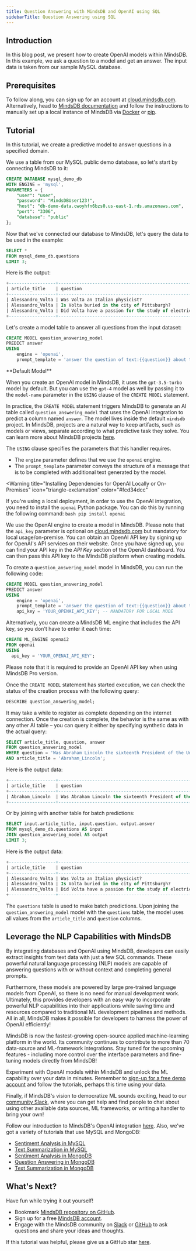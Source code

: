 ```yaml
---
title: Question Answering with MindsDB and OpenAI using SQL
sidebarTitle: Question Answering using SQL
---
```


## Introduction

In this blog post, we present how to create OpenAI models within MindsDB. In this example, we ask a question to a model and get an answer. The input data is taken from our sample MySQL database.

## Prerequisites

To follow along, you can sign up for an account at [cloud.mindsdb.com](https://cloud.mindsdb.com/register/nlp). Alternatively, head to [MindsDB documentation](https://docs.mindsdb.com/) and follow the instructions to manually set up a local instance of MindsDB via [Docker](/setup/self-hosted/docker) or [pip](/setup/self-hosted/pip/source).

## Tutorial

In this tutorial, we create a predictive model to answer questions in a specified domain.

We use a table from our MySQL public demo database, so let's start by connecting MindsDB to it:

```sql
CREATE DATABASE mysql_demo_db
WITH ENGINE = 'mysql',
PARAMETERS = {
    "user": "user",
    "password": "MindsDBUser123!",
    "host": "db-demo-data.cwoyhfn6bzs0.us-east-1.rds.amazonaws.com",
    "port": "3306",
    "database": "public"
};
```

Now that we've connected our database to MindsDB, let's query the data to be used in the example:

```sql
SELECT *
FROM mysql_demo_db.questions
LIMIT 3;
```

Here is the output:

```sql
+------------------+--------------------------------------------------------+-------------+
| article_title    | question                                               | true_answer |
+------------------+--------------------------------------------------------+-------------+
| Alessandro_Volta | Was Volta an Italian physicist?                        | yes         |
| Alessandro_Volta | Is Volta buried in the city of Pittsburgh?             | no          |
| Alessandro_Volta | Did Volta have a passion for the study of electricity? | yes         |
+------------------+--------------------------------------------------------+-------------+
```

Let's create a model table to answer all questions from the input dataset:

```sql
CREATE MODEL question_answering_model
PREDICT answer
USING
    engine = 'openai',
    prompt_template = 'answer the question of text:{{question}} about text:{{article_title}}';
```

<Info>
**Default Model**

When you create an OpenAI model in MindsDB, it uses the `gpt-3.5-turbo` model by default. But you can use the `gpt-4` model as well by passing it to the `model-name` parameter in the `USING` clause of the `CREATE MODEL` statement.

</Info>

In practice, the `CREATE MODEL` statement triggers MindsDB to generate an AI table called `question_answering_model` that uses the OpenAI integration to predict a column named `answer`. The model lives inside the default `mindsdb` project. In MindsDB, projects are a natural way to keep artifacts, such as models or views, separate according to what predictive task they solve. You can learn more about MindsDB projects [here](/sql/project).

The `USING` clause specifies the parameters that this handler requires.

- The `engine` parameter defines that we use the `openai` engine.
- The `prompt_template` parameter conveys the structure of a message that is to be completed with additional text generated by the model.

<Warning
  title="Installing Dependencies for OpenAI Locally or On-Premises"
  icon="triangle-exclamation"
  color="#fcd34dcc"
>
  If you're using a local deployment, in order to use the OpenAI integration,
  you need to install the `openai` Python package. You can do this by running
  the following command: ```bash pip install openai ```
</Warning>

<Warning title = "Using OpenAI Locally or On-Premises" icon = "triangle-exclamation" color="#fcd34dcc" >

We use the OpenAI engine to create a model in MindsDB. Please note that the `api_key` parameter is optional on [cloud.mindsdb.com](https://cloud.mindsdb.com/register/nlp) but mandatory for local usage/on-premise. You can obtain an OpenAI API key by signing up for OpenAI's API services on their website. Once you have signed up, you can find your API key in the _API Key_ section of the OpenAI dashboard. You can then pass this API key to the MindsDB platform when creating models.

To create a `question_answering_model` model in MindsDB, you can run the following code:

```sql
CREATE MODEL question_answering_model
PREDICT answer
USING
    engine = 'openai',
    prompt_template = 'answer the question of text:{{question}} about text:{{article_title}}',
    api_key = 'YOUR_OPENAI_API_KEY'; -- MANDATORY FOR LOCAL MODE
```

Alternatively, you can create a MindsDB ML engine that includes the API key, so you don't have to enter it each time:

```sql
CREATE ML_ENGINE openai2
FROM openai
USING
  api_key = 'YOUR_OPENAI_API_KEY';
```

Please note that it is required to provide an OpenAI API key when using MindsDB Pro version.

</Warning>

Once the `CREATE MODEL` statement has started execution, we can check the status of the creation process with the following query:

```sql
DESCRIBE question_answering_model;
```

It may take a while to register as complete depending on the internet connection. Once the creation is complete, the behavior is the same as with any other AI table – you can query it either by specifying synthetic data in the actual query:

```sql
SELECT article_title, question, answer
FROM question_answering_model
WHERE question = 'Was Abraham Lincoln the sixteenth President of the United States?'
AND article_title = 'Abraham_Lincoln';
```

Here is the output data:

```sql
+------------------+-------------------------------------------------------------------+------------------------------------------------------------------------+
| article_title    | question                                                          | answer                                                                 |
+------------------+-------------------------------------------------------------------+------------------------------------------------------------------------+
| Abraham_Lincoln  | Was Abraham Lincoln the sixteenth President of the United States? | Yes, Abraham Lincoln was the sixteenth President of the United States. |
+------------------+-------------------------------------------------------------------+------------------------------------------------------------------------+
```

Or by joining with another table for batch predictions:

```sql
SELECT input.article_title, input.question, output.answer
FROM mysql_demo_db.questions AS input
JOIN question_answering_model AS output
LIMIT 3;
```

Here is the output data:

```sql
+------------------+--------------------------------------------------------+--------------------------------------------------------+
| article_title    | question                                               | answer                                                 |
+------------------+--------------------------------------------------------+--------------------------------------------------------+
| Alessandro_Volta | Was Volta an Italian physicist?                        | Yes, Volta was an Italian physicist.                   |
| Alessandro_Volta | Is Volta buried in the city of Pittsburgh?             | No, Volta is not buried in the city of Pittsburgh.     |
| Alessandro_Volta | Did Volta have a passion for the study of electricity? | Yes, Volta had a passion for the study of electricity. |
+------------------+--------------------------------------------------------+--------------------------------------------------------+
```

The `questions` table is used to make batch predictions. Upon joining the `question_answering_model` model with the `questions` table, the model uses all values from the `article_title` and `question` columns.

## Leverage the NLP Capabilities with MindsDB

By integrating databases and OpenAI using MindsDB, developers can easily extract insights from text data with just a few SQL commands. These powerful natural language processing (NLP) models are capable of answering questions with or without context and completing general prompts.

Furthermore, these models are powered by large pre-trained language models from OpenAI, so there is no need for manual development work. Ultimately, this provides developers with an easy way to incorporate powerful NLP capabilities into their applications while saving time and resources compared to traditional ML development pipelines and methods. All in all, MindsDB makes it possible for developers to harness the power of OpenAI efficiently!

MindsDB is now the fastest-growing open-source applied machine-learning platform in the world. Its community continues to contribute to more than 70 data-source and ML-framework integrations. Stay tuned for the upcoming features - including more control over the interface parameters and fine-tuning models directly from MindsDB!

Experiment with OpenAI models within MindsDB and unlock the ML capability over your data in minutes. Remember to [sign-up for a free demo account](https://cloud.mindsdb.com/register/nlp) and follow the tutorials, perhaps this time using your data.

Finally, if MindsDB's vision to democratize ML sounds exciting, head to our [community Slack](https://mindsdb.com/joincommunity), where you can get help and find people to chat about using other available data sources, ML frameworks, or writing a handler to bring your own!

Follow our introduction to MindsDB's OpenAI integration [here](https://mindsdb.com/blog/extract-insights-from-text-inside-databases-using-openai-gpt3-and-mindsdb-integration). Also, we've got a variety of tutorials that use MySQL and MongoDB:

- [Sentiment Analysis in MySQL](/nlp/sentiment-analysis-inside-mysql-with-openai)
- [Text Summarization in MySQL](/nlp/text-summarization-inside-mysql-with-openai)
- [Sentiment Analysis in MongoDB](/nlp/sentiment-analysis-inside-mongodb-with-openai)
- [Question Answering in MongoDB](/nlp/question-answering-inside-mongodb-with-openai)
- [Text Summarization in MongoDB](/nlp/text-summarization-inside-mongodb-with-openai)

## What's Next?

Have fun while trying it out yourself!

- Bookmark [MindsDB repository on GitHub](https://github.com/mindsdb/mindsdb).
- Sign up for a free [MindsDB account](https://cloud.mindsdb.com/register/nlp).
- Engage with the MindsDB community on [Slack](https://mindsdb.com/joincommunity) or [GitHub](https://github.com/mindsdb/mindsdb/discussions) to ask questions and share your ideas and thoughts.

If this tutorial was helpful, please give us a GitHub star [here](https://github.com/mindsdb/mindsdb).
